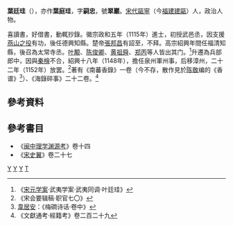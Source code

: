 {{Otheruses|葉廷珪|other=同名或類似名的其它條目描述}}

'''葉廷珪'''（{{bd|?||?|}}），亦作'''葉庭珪'''，字'''嗣忠'''，號'''翠巖'''。[[宋代|宋代]][[甌寧|甌寧]]（今[[福建|福建]][[建甌|建甌]]）人，政治人物。

喜讀書，好借書，動輒抄錄。徽宗政和五年（1115年）進士，初授武邑丞，因支援[[燕山之役|燕山之役]]有功，後任德興知縣。楚帝[[張邦昌|張邦昌]]有詔至，不拜。高宗紹興年間任福清知縣，後召為太常寺丞。[[叶颙|叶颙]]、[[陈俊卿|陈俊卿]]、[[黄祖舜|黄祖舜]]、[[郑丙|郑丙]]等人皆出其门。<ref>《[[宋元学案|宋元学案]]·武夷学案·武夷同调·叶廷珪》</ref>升遷為兵部郎中，因與[[秦檜|秦檜]]不合，紹興十八年（1148年），擔任泉州軍州事，后移漳州，二十二年（1152年）放罢。<ref>《宋会要辑稿·职官七〇》</ref>著有《南蕃香錄》一卷（今不存，散作見於[[陈敬|陈敬]]编的《香谱》<ref>[[韋居安|韋居安]]：《梅磵诗话·卷中》</ref>）、《海錄碎事》二十二卷。<ref>《文獻通考‧經籍考》卷二百二十九</ref>

==參考資料==
{{reflist}}

==參考書目==
*《[[闽中理学渊源考|闽中理学渊源考]]》卷十四
*《[[宋史翼|宋史翼]]》卷二十七

[[Category:宋朝政治人物|Y]]
[[Category:政和五年乙未科進士|Y]]
[[Category:建瓯人|Y]]
[[Category:葉姓|T]]